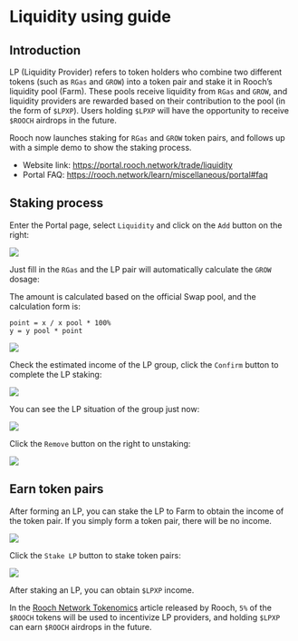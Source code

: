 # Liquidity using guide

## Introduction

LP (Liquidity Provider) refers to token holders who combine two different tokens (such as `RGas` and `GROW`) into a token pair and stake it in Rooch’s liquidity pool (Farm). These pools receive liquidity from `RGas` and `GROW`, and liquidity providers are rewarded based on their contribution to the pool (in the form of `$LPXP`). Users holding `$LPXP` will have the opportunity to receive `$ROOCH` airdrops in the future.

Rooch now launches staking for `RGas` and `GROW` token pairs, and follows up with a simple demo to show the staking process.

- Website link: https://portal.rooch.network/trade/liquidity
- Portal FAQ: https://rooch.network/learn/miscellaneous/portal#faq

## Staking process

Enter the Portal page, select `Liquidity` and click on the `Add` button on the right:

![](/docs/portal/liquidity/liquidity-home.png)

Just fill in the `RGas` and the LP pair will automatically calculate the `GROW` dosage:

The amount is calculated based on the official Swap pool, and the calculation form is:

```
point = x / x pool * 100%
y = y pool * point
```

![](/docs/portal/liquidity/liquidity-add.png)

Check the estimated income of the LP group, click the `Confirm` button to complete the LP staking:

![](/docs/portal/liquidity/liquidity-confirm.png)

You can see the LP situation of the group just now:

![](/docs/portal/liquidity/liquidity-your.png)

Click the `Remove` button on the right to unstaking:

![](/docs/portal/liquidity/liquidity-remove.png)

## Earn token pairs

After forming an LP, you can stake the LP to Farm to obtain the income of the token pair. If you simply form a token pair, there will be no income.

![](/docs/portal/liquidity/liquidity-farm.png)

Click the `Stake LP` button to stake token pairs:

![](/docs/portal/liquidity/liquidity-stake-lp.png)

After staking an LP, you can obtain `$LPXP` income.

In the [Rooch Network Tokenomics](https://rooch.network/blog/rooch-network-tokenomics) article released by Rooch, `5%` of the `$ROOCH` tokens will be used to incentivize LP providers, and holding `$LPXP` can earn `$ROOCH` airdrops in the future.
